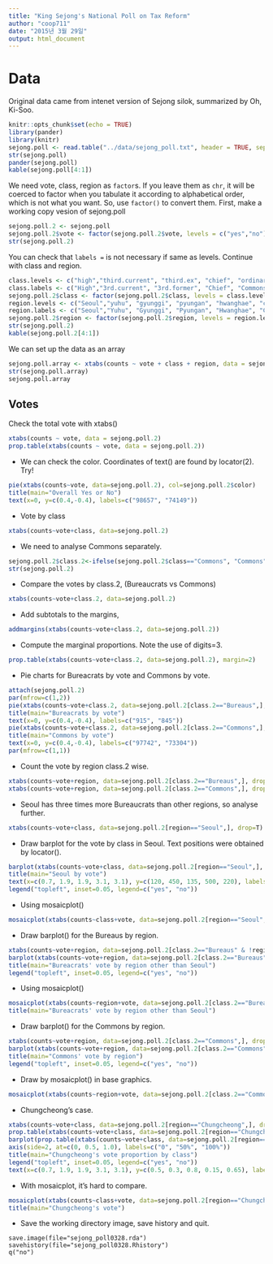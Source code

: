 ```yaml
---
title: "King Sejong's National Poll on Tax Reform"
author: "coop711"
date: "2015년 3월 29일"
output: html_document
---
```


# Data

Original data came from intenet version of Sejong silok, summarized by Oh, Ki-Soo.

```r
knitr::opts_chunk$set(echo = TRUE)
library(pander)
library(knitr)
sejong.poll <- read.table("../data/sejong_poll.txt", header = TRUE, sep = "")
str(sejong.poll)
pander(sejong.poll)
kable(sejong.poll[4:1])
```

We need vote, class, region as `factor`s. If you leave them as `chr`, it will be coerced to factor when you tabulate it according to alphabetical order, which is not what you want. So, use `factor()` to convert them. First, make a working copy vesion of sejong.poll

```r
sejong.poll.2 <- sejong.poll
sejong.poll.2$vote <- factor(sejong.poll.2$vote, levels = c("yes","no"), labels = c("yes", "no"))
str(sejong.poll.2)
```

You can check that `labels = ` is not necessary if same as levels. Continue with class and region.

```r
class.levels <- c("high","third.current", "third.ex", "chief", "ordinary")
class.labels <- c("High","3rd.current", "3rd.former", "Chief", "Commons")
sejong.poll.2$class <- factor(sejong.poll.2$class, levels = class.levels, labels = class.labels)
region.levels <- c("Seoul","yuhu", "gyunggi", "pyungan", "hwanghae", "chungcheong", "kangwon", "hamgil", "gyungsang", "jeolla")
region.labels <- c("Seoul","Yuhu", "Gyunggi", "Pyungan", "Hwanghae", "Chungcheong", "Kangwon", "Hamgil", "Gyungsang", "Jeolla")
sejong.poll.2$region <- factor(sejong.poll.2$region, levels = region.levels, labels = region.labels)
str(sejong.poll.2)
kable(sejong.poll.2[4:1])
```

We can set up the data as an array

```r
sejong.poll.array <- xtabs(counts ~ vote + class + region, data = sejong.poll.2)
str(sejong.poll.array)
sejong.poll.array
```


## Votes

Check the total vote with xtabs()

```r
xtabs(counts ~ vote, data = sejong.poll.2)
prop.table(xtabs(counts ~ vote, data = sejong.poll.2))

```

- We can check the color. Coordinates of text() are found by locator(2). Try! 

```r
pie(xtabs(counts~vote, data=sejong.poll.2), col=sejong.poll.2$color)
title(main="Overall Yes or No")
text(x=0, y=c(0.4,-0.4), labels=c("98657", "74149"))
```

- Vote by class

```r
xtabs(counts~vote+class, data=sejong.poll.2)
```

- We need to analyse Commons separately. 

```r
sejong.poll.2$class.2<-ifelse(sejong.poll.2$class=="Commons", "Commons", "Bureaus")
str(sejong.poll.2)
```

- Compare the votes by class.2,  (Bureaucrats vs Commons)

```r
xtabs(counts~vote+class.2, data=sejong.poll.2)
```

- Add subtotals to the margins, 

```r
addmargins(xtabs(counts~vote+class.2, data=sejong.poll.2))
```

- Compute the marginal proportions. Note the use of digits=3.


```r
prop.table(xtabs(counts~vote+class.2, data=sejong.poll.2), margin=2)
```

- Pie charts for Bureacrats by vote and Commons by vote.

```r
attach(sejong.poll.2)
par(mfrow=c(1,2))
pie(xtabs(counts~vote+class.2, data=sejong.poll.2[class.2=="Bureaus",], drop=T), labels=c("yes", "no"))
title(main="Bureacrats by vote")
text(x=0, y=c(0.4,-0.4), labels=c("915", "845"))
pie(xtabs(counts~vote+class.2, data=sejong.poll.2[class.2=="Commons",], drop=T), labels=c("yes", "no"))
title(main="Commons by vote")
text(x=0, y=c(0.4,-0.4), labels=c("97742", "73304"))
par(mfrow=c(1,1))
```

- Count the vote by region class.2 wise.

```r
xtabs(counts~vote+region, data=sejong.poll.2[class.2=="Bureaus",], drop=T)
xtabs(counts~vote+region, data=sejong.poll.2[class.2=="Commons",], drop=T)
```

- Seoul has three times more Bureaucrats than other regions, so analyse further.

```r
xtabs(counts~vote+class, data=sejong.poll.2[region=="Seoul",], drop=T)
```


- Draw barplot for the vote by class in Seoul. Text positions were obtained by locator().

```r
barplot(xtabs(counts~vote+class, data=sejong.poll.2[region=="Seoul",], drop=T))
title(main="Seoul by vote")
text(x=c(0.7, 1.9, 1.9, 3.1, 3.1), y=c(120, 450, 135, 500, 220), labels=c("194","393", "259", "117", "443"))
legend("topleft", inset=0.05, legend=c("yes", "no"))
```

- Using mosaicplot()

```r
mosaicplot(xtabs(counts~class+vote, data=sejong.poll.2[region=="Seoul",], drop=T), main="Seoul by vote")
```

- Draw barplot() for the Bureaus by region.

```r
xtabs(counts~vote+region, data=sejong.poll.2[class.2=="Bureaus" & !region=="Seoul",], drop=T)
barplot(xtabs(counts~vote+region, data=sejong.poll.2[class.2=="Bureaus" & !region=="Seoul",], drop=T))
title(main="Bureacrats' vote by region other than Seoul")
legend("topleft", inset=0.05, legend=c("yes", "no"))
```

- Using mosaicplot()

```r
mosaicplot(xtabs(counts~region+vote, data=sejong.poll.2[class.2=="Bureaus" & !region=="Seoul",], drop=T), main="")
title(main="Bureacrats' vote by region other than Seoul")
```

- Draw barplot() for the Commons by region.

```r
xtabs(counts~vote+region, data=sejong.poll.2[class.2=="Commons",], drop=T)
barplot(xtabs(counts~vote+region, data=sejong.poll.2[class.2=="Commons",], drop=T))
title(main="Commons' vote by region")
legend("topleft", inset=0.05, legend=c("yes", "no"))
```

- Draw by mosaicplot() in base graphics.

```r
mosaicplot(xtabs(counts~region+vote, data=sejong.poll.2[class.2=="Commons",], drop=T), main="Commons' votes by region")
```

- Chungcheong's case.

```r
xtabs(counts~vote+class, data=sejong.poll.2[region=="Chungcheong",], drop=T)
prop.table(xtabs(counts~vote+class, data=sejong.poll.2[region=="Chungcheong",], drop=T), margin=2)
barplot(prop.table(xtabs(counts~vote+class, data=sejong.poll.2[region=="Chungcheong",], drop=T), margin=2), ylim=c(0, 1.5), axes=F)
axis(side=2, at=c(0, 0.5, 1.0), labels=c("0", "50%", "100%"))
title(main="Chungcheong's vote proportion by class")
legend("topleft", inset=0.05, legend=c("yes", "no"))
text(x=c(0.7, 1.9, 1.9, 3.1, 3.1), y=c(0.5, 0.3, 0.8, 0.15, 0.65), labels=c(2, 35, 26, 6982, 14013))
```

- With mosaicplot, it's hard to compare.

```r
mosaicplot(xtabs(counts~class+vote, data=sejong.poll.2[region=="Chungcheong",], drop=T), main="")
title(main="Chungcheong's vote")
```

- Save the working directory image, save history and quit.

```
save.image(file="sejong_poll0328.rda")
savehistory(file="sejong_poll0328.Rhistory")
q("no")
```


